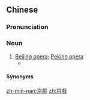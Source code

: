 {{also|京戏}}
==Chinese==
{{zh-forms|s=京戏}}

===Pronunciation===
{{zh-pron
|m=jīngxì
|c=ging1 hei3
|g='jin1 xi4
|j=jing1 xi3
|md=gĭng-hié
|mn=kiaⁿ-hì
|w=1jin xi
|x=jin1 xi4
|cat=n
}}

===Noun===
{{zh-noun}}

# [[Beijing opera]]; [[Peking opera]] {{zh-mw|齣}}
#* {{zh-x|他 還 會 兩 齣 京戲。|He's able to sing a few airs of Beijing opera.}}

====Synonyms====
{{zh-dial|京劇}}

{{zh-cat|Music}}

[[zh-min-nan:京戲]]
[[zh:京戲]]